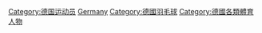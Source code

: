 {{Commonscat|Badminton players from Germany}}

[[Category:德国运动员|Category:德国运动员]]
[[Category:各國羽毛球運動員|Germany]]
[[Category:德國羽毛球|Category:德國羽毛球]]
[[Category:德國各類體育人物|Category:德國各類體育人物]]